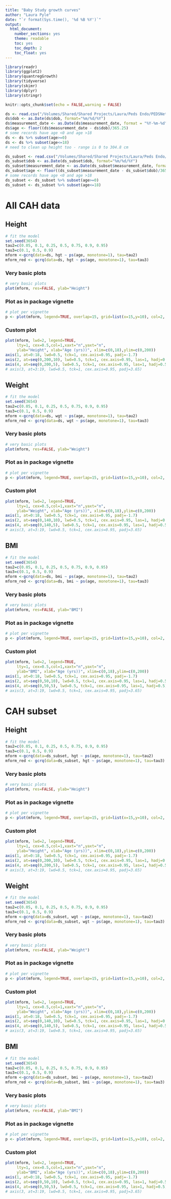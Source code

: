 ```yaml
---
title: "Baby Study growth curves"
author: "Laura Pyle"
date: "`r format(Sys.time(), '%d %B %Y')`"
output:
  html_document:
    number_sections: yes
    theme: readable
    toc: yes
    toc_depth: 2
    toc_float: yes
---
```


```r
library(readr)
library(ggplot2)
library(quantregGrowth)
library(tidyverse)
library(skimr)
library(dplyr)
library(stringr)

knitr::opts_chunk$set(echo = FALSE,warning = FALSE)
```

```r
ds <- read.csv("/Volumes/Shared/Shared Projects/Laura/Peds Endo/PEDSNet/CAH/Data_raw/CAH_BMI_Demo_23.09.18.csv")
ds$dob <- as.Date(ds$dob, format="%m/%d/%Y")
ds$measurement_date <- as.Date(ds$measurement_date, format = "%Y-%m-%d")
ds$age <- floor((ds$measurement_date - ds$dob)/365.25)
# some records have age <0 and age >18
ds <- ds %>% subset(age>=0)
ds <- ds %>% subset(age<=18)
# need to clean up height too - range is 0 to 304.8 cm

ds_subset <- read.csv("/Volumes/Shared/Shared Projects/Laura/Peds Endo/PEDSNet/CAH/Data_raw/CAH_BMI_Demo_subset_23.10.03.csv")
ds_subset$dob <- as.Date(ds_subset$dob, format="%m/%d/%Y")
ds_subset$measurement_date <- as.Date(ds_subset$measurement_date, format = "%Y-%m-%d")
ds_subset$age <- floor((ds_subset$measurement_date - ds_subset$dob)/365.25)
# some records have age <0 and age >18
ds_subset <- ds_subset %>% subset(age>=0)
ds_subset <- ds_subset %>% subset(age<=18)
```

# All CAH data

## Height

```r
# fit the model
set.seed(3654)
tau2=c(0.05, 0.1, 0.25, 0.5, 0.75, 0.9, 0.95)
tau3=c(0.1, 0.5, 0.9)
mform <-gcrq(data=ds, hgt ~ ps(age, monotone=1), tau=tau2)
mform_red <- gcrq(data=ds, hgt ~ ps(age, monotone=1), tau=tau3)
```

### Very basic plots

```r
# very basic plots
plot(mform, res=FALSE, ylab="Height")
```

### Plot as in package vignette

```r
# plot per vignette
p <- plot(mform, legend=TRUE, overlap=15, grid=list(x=15,y=10), col=2, lty=1,ylab="Height", xlab="Age (yrs)")
```

### Custom plot

```r
plot(mform, lwd=2, legend=TRUE, 
     lty=1, cex=0.5,col=1,xaxt="n",yaxt="n",
     ylab="Height", xlab="Age (yrs))", xlim=c(0,18),ylim=c(0,200))
axis(1, at=0:18, lwd=0.5, tck=1, cex.axis=0.95, padj=-1.7)
axis(2, at=seq(0,200,10), lwd=0.5, tck=1, cex.axis=0.95, las=1, hadj=0.5)
axis(4, at=seq(0,200,5), lwd=0.5, tck=1, cex.axis=0.95, las=1, hadj=0.5)
# axis(3, at=3:19, lwd=0.5, tck=1, cex.axis=0.95, padj=3.65)
```

## Weight

```r
# fit the model
set.seed(3654)
tau2=c(0.05, 0.1, 0.25, 0.5, 0.75, 0.9, 0.95)
tau3=c(0.1, 0.5, 0.9)
mform <-gcrq(data=ds, wgt ~ ps(age, monotone=1), tau=tau2)
mform_red <- gcrq(data=ds, wgt ~ ps(age, monotone=1), tau=tau3)
```

### Very basic plots

```r
# very basic plots
plot(mform, res=FALSE, ylab="Weight")
```

### Plot as in package vignette

```r
# plot per vignette
p <- plot(mform, legend=TRUE, overlap=15, grid=list(x=15,y=10), col=2, lty=1,ylab="Weight", xlab="Age (yrs)")
```

### Custom plot

```r
plot(mform, lwd=2, legend=TRUE, 
     lty=1, cex=0.5,col=1,xaxt="n",yaxt="n",
     ylab="Weight", xlab="Age (yrs))", xlim=c(0,18),ylim=c(0,200))
axis(1, at=0:18, lwd=0.5, tck=1, cex.axis=0.95, padj=-1.7)
axis(2, at=seq(0,140,10), lwd=0.5, tck=1, cex.axis=0.95, las=1, hadj=0.5)
axis(4, at=seq(0,140,5), lwd=0.5, tck=1, cex.axis=0.95, las=1, hadj=0.5)
# axis(3, at=3:19, lwd=0.5, tck=1, cex.axis=0.95, padj=3.65)
```

## BMI

```r
# fit the model
set.seed(3654)
tau2=c(0.05, 0.1, 0.25, 0.5, 0.75, 0.9, 0.95)
tau3=c(0.1, 0.5, 0.9)
mform <-gcrq(data=ds, bmi ~ ps(age, monotone=1), tau=tau2)
mform_red <- gcrq(data=ds, bmi ~ ps(age, monotone=1), tau=tau3)
```

### Very basic plots

```r
# very basic plots
plot(mform, res=FALSE, ylab="BMI")
```

### Plot as in package vignette

```r
# plot per vignette
p <- plot(mform, legend=TRUE, overlap=15, grid=list(x=15,y=10), col=2, lty=1,ylab="BMI", xlab="Age (yrs)")
```

### Custom plot

```r
plot(mform, lwd=2, legend=TRUE, 
     lty=1, cex=0.5,col=1,xaxt="n",yaxt="n",
     ylab="BMI", xlab="Age (yrs))", xlim=c(0,18),ylim=c(0,200))
axis(1, at=0:18, lwd=0.5, tck=1, cex.axis=0.95, padj=-1.7)
axis(2, at=seq(0,50,10), lwd=0.5, tck=1, cex.axis=0.95, las=1, hadj=0.5)
axis(4, at=seq(0,50,5), lwd=0.5, tck=1, cex.axis=0.95, las=1, hadj=0.5)
# axis(3, at=3:19, lwd=0.5, tck=1, cex.axis=0.95, padj=3.65)
```

# CAH subset

## Height

```r
# fit the model
tau2=c(0.05, 0.1, 0.25, 0.5, 0.75, 0.9, 0.95)
tau3=c(0.1, 0.5, 0.9)
mform <-gcrq(data=ds_subset, hgt ~ ps(age, monotone=1), tau=tau2)
mform_red <- gcrq(data=ds_subset, hgt ~ ps(age, monotone=1), tau=tau3)
```

### Very basic plots

```r
# very basic plots
plot(mform, res=FALSE, ylab="Height")
```

### Plot as in package vignette

```r
# plot per vignette
p <- plot(mform, legend=TRUE, overlap=15, grid=list(x=15,y=10), col=2, lty=1,ylab="Height", xlab="Age (yrs)")
```

### Custom plot

```r
plot(mform, lwd=2, legend=TRUE, 
     lty=1, cex=0.5,col=1,xaxt="n",yaxt="n",
     ylab="Height", xlab="Age (yrs))", xlim=c(0,18),ylim=c(0,200))
axis(1, at=0:18, lwd=0.5, tck=1, cex.axis=0.95, padj=-1.7)
axis(2, at=seq(0,200,10), lwd=0.5, tck=1, cex.axis=0.95, las=1, hadj=0.5)
axis(4, at=seq(0,200,5), lwd=0.5, tck=1, cex.axis=0.95, las=1, hadj=0.5)
# axis(3, at=3:19, lwd=0.5, tck=1, cex.axis=0.95, padj=3.65)
```

## Weight

```r
# fit the model
set.seed(3654)
tau2=c(0.05, 0.1, 0.25, 0.5, 0.75, 0.9, 0.95)
tau3=c(0.1, 0.5, 0.9)
mform <-gcrq(data=ds_subset, wgt ~ ps(age, monotone=1), tau=tau2)
mform_red <- gcrq(data=ds_subset, wgt ~ ps(age, monotone=1), tau=tau3)
```

### Very basic plots

```r
# very basic plots
plot(mform, res=FALSE, ylab="Weight")
```

### Plot as in package vignette

```r
# plot per vignette
p <- plot(mform, legend=TRUE, overlap=15, grid=list(x=15,y=10), col=2, lty=1,ylab="Weight", xlab="Age (yrs)")
```

### Custom plot

```r
plot(mform, lwd=2, legend=TRUE, 
     lty=1, cex=0.5,col=1,xaxt="n",yaxt="n",
     ylab="Weight", xlab="Age (yrs))", xlim=c(0,18),ylim=c(0,200))
axis(1, at=0:18, lwd=0.5, tck=1, cex.axis=0.95, padj=-1.7)
axis(2, at=seq(0,140,10), lwd=0.5, tck=1, cex.axis=0.95, las=1, hadj=0.5)
axis(4, at=seq(0,140,5), lwd=0.5, tck=1, cex.axis=0.95, las=1, hadj=0.5)
# axis(3, at=3:19, lwd=0.5, tck=1, cex.axis=0.95, padj=3.65)
```

## BMI

```r
# fit the model
set.seed(3654)
tau2=c(0.05, 0.1, 0.25, 0.5, 0.75, 0.9, 0.95)
tau3=c(0.1, 0.5, 0.9)
mform <-gcrq(data=ds_subset, bmi ~ ps(age, monotone=1), tau=tau2)
mform_red <- gcrq(data=ds_subset, bmi ~ ps(age, monotone=1), tau=tau3)
```

### Very basic plots

```r
# very basic plots
plot(mform, res=FALSE, ylab="BMI")
```

### Plot as in package vignette

```r
# plot per vignette
p <- plot(mform, legend=TRUE, overlap=15, grid=list(x=15,y=10), col=2, lty=1,ylab="BMI", xlab="Age (yrs)")
```

### Custom plot

```r
plot(mform, lwd=2, legend=TRUE, 
     lty=1, cex=0.5,col=1,xaxt="n",yaxt="n",
     ylab="BMI", xlab="Age (yrs))", xlim=c(0,18),ylim=c(0,200))
axis(1, at=0:18, lwd=0.5, tck=1, cex.axis=0.95, padj=-1.7)
axis(2, at=seq(0,50,10), lwd=0.5, tck=1, cex.axis=0.95, las=1, hadj=0.5)
axis(4, at=seq(0,50,5), lwd=0.5, tck=1, cex.axis=0.95, las=1, hadj=0.5)
# axis(3, at=3:19, lwd=0.5, tck=1, cex.axis=0.95, padj=3.65)
```
